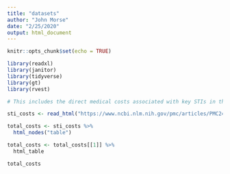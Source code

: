 ```yaml
---
title: "datasets"
author: "John Morse"
date: "2/25/2020"
output: html_document
---
```


```r
knitr::opts_chunk$set(echo = TRUE)
```

```r
library(readxl)
library(janitor)
library(tidyverse)
library(gt)
library(rvest)
```

```r
# This includes the direct medical costs associated with key STIs in the U.S.. I will be looking at the costs of HIV, chlamydia, gonorrhea, and I think syphilis as well. The prices listed are in 2006 USD, so I should create another column that calculates the 2019 USD cost for each infection.

sti_costs <- read_html("https://www.ncbi.nlm.nih.gov/pmc/articles/PMC2426671/")

total_costs <- sti_costs %>% 
  html_nodes("table")

total_costs <- total_costs[[1]] %>% 
  html_table

total_costs
```

